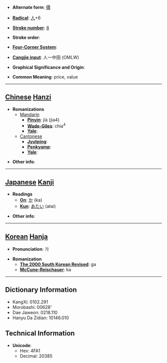 * '''Alternate form''': [[價]]

* '''[[Wiktionary:Chinese radical index| Radical]]''': [[Wiktionary:Chinese radical index 人|人]]+6

* '''[[Wiktionary:Chinese total strokes index|Stroke number]]''': [[Wiktionary:Chinese total strokes index 8|8]]

* '''Stroke order''': 

* '''[[Wiktionary:Chinese four corner index|Four-Corner System]]''': 

* '''[[Wiktionary:Chinese Cangjie index|Cangjie input]]''': 人一中田 (OMLW)

* '''Graphical Significance and Origin''': 

* '''Common Meaning''': price, value

----

== [[Chinese]] [[Hanzi]] ==

* '''Romanizations'''
** [[Mandarin]]
*** '''[[Pinyin]]''': jià (jia4)
*** '''[[Wade-Giles]]''': chia<sup>4</sup>
*** '''[[Yale]]''': 
**[[Cantonese]]
***'''[[Jyutping]]''':
***'''[[Penkyamp]]''': 
***'''[[Yale]]''': 

* '''Other info''': 

----

== [[Japanese]] [[Kanji]] ==

* '''Readings'''
** '''[[On]]''': [[か]] (ka)
** '''[[Kun]]''': [[あたい]] (atai)

* '''Other info''':  

----

== [[Korean]] [[Hanja]] ==

* '''Pronunciation''': 가

* '''Romanization'''
** '''[[The 2000 South Korean Revised Romanization|The 2000 South Korean Revised]]''': ga
** '''[[McCune-Reischauer]]''': ka

----

== Dictionary Information ==

* KangXi: 0102.291
* Morobashi: 00628'
* Dae Jaweon: 0218.110
* Hanyu Da Zidian: 10146.010

== Technical Information ==

* '''Unicode''':
** Hex: 4FA1
** Decimal: 20385